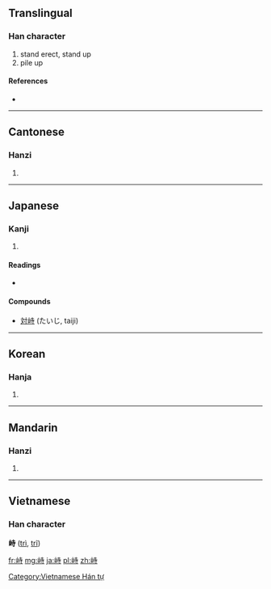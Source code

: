 ==Translingual==

===Han character===
{{Han char|rn=46|rad=山|as=06|sn=9|four=2474<sub>1</sub>|canj=山土木戈 (UGDI)}}

# stand erect, stand up
# pile up

====References====
* {{Han ref|kx=0311.010|dkj=08053|dj=0611.010|hdz=10769.120|uh=5CD9|ud=23769|bh=ABCF|bd=43983}}

----

==Cantonese==

===Hanzi===
{{yue-hanzi|jyut=|y=si6}}

# {{defn|lang=yue|sort=山06}}

----

==Japanese==

===Kanji===
{{ja-kanji|grade=|rs=山06}}

# {{defn|lang=ja|sort=山06}}

====Readings====
* {{ja-readings|on=[[じ]] (ji)|kun=[[そばだつ]] (sobadatsu)}}

====Compounds====
* [[対峙]] (たいじ, taiji)

----

==Korean==

===Hanja===
{{ko-hanja|hangeul=치|rv=chi|mr=ch'i}}

# {{defn|lang=ko|sort=山06}}

----

==Mandarin==

===Hanzi===
{{cmn-hanzi|pin=[[shì]] ([[shi4]]), [[zhì]] ([[zhi4]])|wg=shih<sup>4</sup>, chih<sup>4</sup>}}
#{{defn|lang=cmn|sort=山06}}

----

==Vietnamese==
===Han character===
'''峙''' ([[trì]], [[trĩ]])

[[Category:Vietnamese Hán tự]]

[[fr:峙]]
[[mg:峙]]
[[ja:峙]]
[[pl:峙]]
[[zh:峙]]